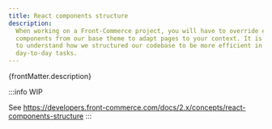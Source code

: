 ```yaml
---
title: React components structure
description:
  When working on a Front-Commerce project, you will have to override existing
  components from our base theme to adapt pages to your context. It is important
  to understand how we structured our codebase to be more efficient in your
  day-to-day tasks.
---
```


<p>{frontMatter.description}</p>

:::info WIP

See
https://developers.front-commerce.com/docs/2.x/concepts/react-components-structure
:::
